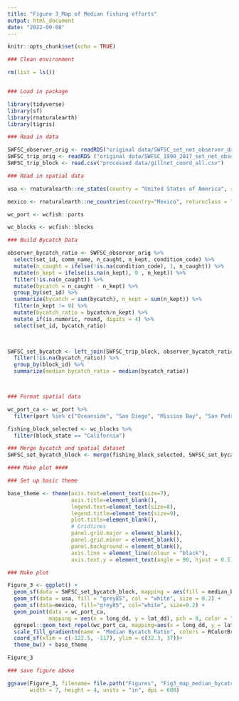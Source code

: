 ```yaml
---
title: "Figure 3_Map of Median fishing efforts"
output: html_document
date: "2022-09-08"
---
```


```r
knitr::opts_chunk$set(echo = TRUE)

### Clean environment

rm(list = ls())


### Load in package

library(tidyverse)
library(sf)
library(rnaturalearth)
library(tigris)
```

```r
### Read in data

SWFSC_observer_orig <- readRDS("original data/SWFSC_set_net_observer_data.Rds")
SWFSC_trip_orig <- readRDS ("original data/SWFSC_1990_2017_set_net_observer_trips.Rds")
SWFSC_trip_block <- read.csv("processed data/gillnet_coord_all.csv")

### Read in spatial data

usa <- rnaturalearth::ne_states(country = "United States of America", returnclass = "sf")

mexico <- rnaturalearth::ne_countries(country="Mexico", returnclass = "sf")

wc_port <- wcfish::ports

wc_blocks <- wcfish::blocks

```

```r
### Build Bycatch Data

observer_bycatch_ratio <- SWFSC_observer_orig %>%
  select(set_id, comm_name, n_caught, n_kept, condition_code) %>%
  mutate(n_caught = ifelse(!is.na(condition_code), 1, n_caught)) %>%
  mutate(n_kept = ifelse(is.na(n_kept), 0 , n_kept)) %>%
  filter(!is.na(n_caught)) %>%
  mutate(bycatch = n_caught - n_kept) %>%
  group_by(set_id) %>%
  summarize(bycatch = sum(bycatch), n_kept = sum(n_kept)) %>%
  filter(n_kept != 0) %>%
  mutate(bycatch_ratio = bycatch/n_kept) %>%
  mutate_if(is.numeric, round, digits = 4) %>%
  select(set_id, bycatch_ratio)

  

SWFSC_set_bycatch <- left_join(SWFSC_trip_block, observer_bycatch_ratio, by = "set_id") %>%
  filter(!is.na(bycatch_ratio)) %>%
  group_by(block_id) %>%
  summarize(median_bycatch_ratio = median(bycatch_ratio))



### Format spatial data

wc_port_ca <- wc_port %>%
  filter(port %in% c("Oceanside", "San Diego", "Mission Bay", "San Pedro", "Newport Beach", "Los Angeles", "Dana Point", "Long Beach", "Ventura", "Oxnard", "Santa Barbara", "Avila/Port San Luis", "Morro Bay", "Moss Landing", "Santa Cruz", "Monterey"))

fishing_block_selected <- wc_blocks %>%
  filter(block_state == "California")

### Merge bycatch and spatial dataset
SWFSC_set_bycatch_block <- merge(fishing_block_selected, SWFSC_set_bycatch, by = "block_id")
```


```r
#### Make plot ####

### Set up basic theme

base_theme <- theme(axis.text=element_text(size=7),
                    axis.title=element_blank(),
                    legend.text=element_text(size=8),
                    legend.title=element_text(size=9),
                    plot.title=element_blank(),
                    # Gridlines
                    panel.grid.major = element_blank(), 
                    panel.grid.minor = element_blank(),
                    panel.background = element_blank(), 
                    axis.line = element_line(colour = "black"),
                    axis.text.y = element_text(angle = 90, hjust = 0.5))

### Make plot

Figure_3 <- ggplot() +
  geom_sf(data = SWFSC_set_bycatch_block, mapping = aes(fill = median_bycatch_ratio), color = "grey60", lwd = 0.1) +
  geom_sf(data = usa, fill = "grey85", col = "white", size = 0.2) +
  geom_sf(data=mexico, fill="grey85", col="white", size=0.2) +
  geom_point(data = wc_port_ca,
             mapping = aes(x = long_dd, y = lat_dd), pch = 8, color = "grey30") +
  ggrepel::geom_text_repel(wc_port_ca, mapping=aes(x = long_dd, y = lat_dd, label = port), size = 1.5, show.legend = F) +
  scale_fill_gradientn(name = "Median Bycatch Ratio", colors = RColorBrewer::brewer.pal(9, "YlOrRd")) +
  coord_sf(xlim = c(-122.5, -117), ylim = c(32.3, 37))+
  theme_bw() + base_theme

Figure_3
```

```r
### save figure above

ggsave(Figure_3, filename= file.path("Figures", "Fig3_map_median_bycatch_ratio.png"),
       width = 7, height = 4, units = "in", dpi = 600)
```

